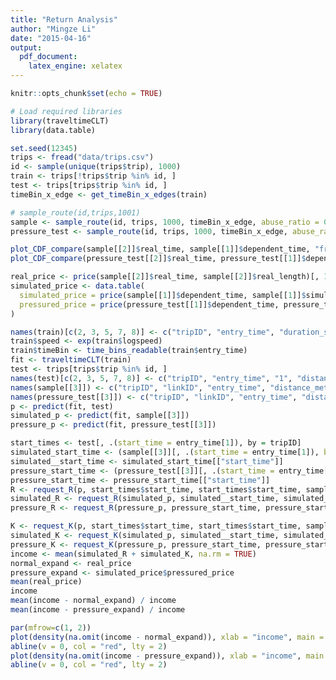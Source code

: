 ```yaml
---
title: "Return Analysis"
author: "Mingze Li"
date: "2015-04-16"
output:
  pdf_document:
    latex_engine: xelatex
---
```


```r
knitr::opts_chunk$set(echo = TRUE)
```

```r
# Load required libraries
library(traveltimeCLT)
library(data.table)
```

```r
set.seed(12345)
trips <- fread("data/trips.csv")
id <- sample(unique(trips$trip), 1000)
train <- trips[!trips$trip %in% id, ]
test <- trips[trips$trip %in% id, ]
timeBin_x_edge <- get_timeBin_x_edges(train)
```

```r
# sample_route(id,trips,1001)
sample <- sample_route(id, trips, 1000, timeBin_x_edge, abuse_ratio = 0, lambda = 0)
pressure_test <- sample_route(id, trips, 1000, timeBin_x_edge, abuse_ratio = 0.6, lambda = 0.6)
```

```r
plot_CDF_compare(sample[[2]]$real_time, sample[[1]]$dependent_time, "frequency simulation")
plot_CDF_compare(pressure_test[[2]]$real_time, pressure_test[[1]]$dependent_time, "frequency simulation")
```

```r
real_price <- price(sample[[2]]$real_time, sample[[2]]$real_length)[, 1]
simulated_price <- data.table(
  simulated_price = price(sample[[1]]$dependent_time, sample[[1]]$simulated_length)[1:1000, 1],
  pressured_price = price(pressure_test[[1]]$dependent_time, pressure_test[[1]]$simulated_length)[, 1]
)
```

```r
names(train)[c(2, 3, 5, 7, 8)] <- c("tripID", "entry_time", "duration_secs", "distance_meters", "linkID")
train$speed <- exp(train$logspeed)
train$timeBin <- time_bins_readable(train$entry_time)
fit <- traveltimeCLT(train)
test <- trips[trips$trip %in% id, ]
names(test)[c(2, 3, 5, 7, 8)] <- c("tripID", "entry_time", "1", "distance_meters", "linkID")
names(sample[[3]]) <- c("tripID", "linkID", "entry_time", "distance_meters")
names(pressure_test[[3]]) <- c("tripID", "linkID", "entry_time", "distance_meters")
p <- predict(fit, test)
simulated_p <- predict(fit, sample[[3]])
pressure_p <- predict(fit, pressure_test[[3]])
```

```r
start_times <- test[, .(start_time = entry_time[1]), by = tripID]
simulated_start_time <- (sample[[3]][, .(start_time = entry_time[1]), by = tripID][, 2])
simulated__start_time <- simulated_start_time[["start_time"]]
pressure_start_time <- (pressure_test[[3]][, .(start_time = entry_time[1]), by = tripID][, 2])
pressure_start_time <- pressure_start_time[["start_time"]]
R <- request_R(p, start_times$start_time, start_times$start_time, sample[[2]]$real_length, 1, risk_free = 0)
simulated_R <- request_R(simulated_p, simulated__start_time, simulated__start_time, sample[[1]]$simulated_length, 1, risk_free = 0)
pressure_R <- request_R(pressure_p, pressure_start_time, pressure_start_time, pressure_test[[1]]$simulated_length, 1, risk_free = 0)
```

```r
K <- request_K(p, start_times$start_time, start_times$start_time, sample[[2]]$real_length, risk_free = 0)
simulated_K <- request_K(simulated_p, simulated__start_time, simulated__start_time, sample[[1]]$simulated_length, risk_free = 0)
pressure_K <- request_K(pressure_p, pressure_start_time, pressure_start_time, pressure_test[[1]]$simulated_length, risk_free = 0)
income <- mean(simulated_R + simulated_K, na.rm = TRUE)
normal_expand <- real_price
pressure_expand <- simulated_price$pressured_price
mean(real_price)
income
mean(income - normal_expand) / income
mean(income - pressure_expand) / income
```

```r
par(mfrow=c(1, 2))
plot(density(na.omit(income - normal_expand)), xlab = "income", main = "normal state")
abline(v = 0, col = "red", lty = 2)
plot(density(na.omit(income - pressure_expand)), xlab = "income", main = "lambda = 0.6, alpha = 0.6")
abline(v = 0, col = "red", lty = 2)
```